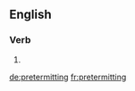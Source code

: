 ==English==

===Verb===
{{head|en}}

# {{present participle of|pretermit}}

[[de:pretermitting]]
[[fr:pretermitting]]